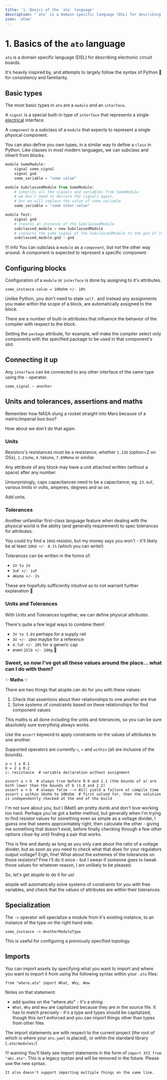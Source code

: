 ```yaml
---
title: '1. Basics of the `ato` language'
description: "`ato` is a domain specific language (DSL) for describing electronic circuit boards. It's heavily inspired by, and attempts to largely follow the syntax of Python 🐍 for consistency and familiarity."
icon: 'atom'
---
```


# 1. Basics of the `ato` language

`ato` is a domain specific language (DSL) for describing electronic circuit boards.

It's heavily inspired by, and attempts to largely follow the syntax of Python 🐍 for consistency and familiarity.

## Basic types

The most basic types in `ato` are a `module` and an `interface`.

A `signal` is a special built-in type of `interface` that represents a single [electrical](https://github.com/atopile/atopile/blob/main/src/faebryk/library/Electrical.py#L7) interface.

A `component` is a subclass of a `module` that expects to represent a single physical component.

You can also define you own types, in a similar way to define a `class` in Python.
Like classes in most modern languages, we can subclass and inherit from blocks.

```python
module SomeModule:
    signal some_signal
    signal gnd
    some_variable = "some value"

module SubclassedModule from SomeModule:
    # inherits all the signals and variables from SomeModule
    # we don't need to declare the signals again,
    # but we will replace the value of some_variable
    some_variable = "some other value"

module Test:
    signal gnd
    # creates an instance of the SubclassedModule
    subclassed_module = new SubclassedModule
    # connects the some_signal of the SubclassedModule to the gnd of Test
    subclassed_module.gnd ~ gnd
```

!!! info
    You can subclass a `module` as a `component`, but not the other way around. A component is expected to represent a specific component.

## Configuring blocks

Configuration of a `module` or `interface` is done by assigning to it's attributes.

```ato
some_instance.value = 100ohm +/- 10%
```

Unlike Python, you don't need to state `self.` and instead any assignments you make within the scope of a block, are automatically assigned to the block.

There are a number of built-in attributes that influence the behavior of the compiler with respect to the block.

Setting the `package` attribute, for example, will make the compiler select only components with the specified package to be used in that component's slot.

## Connecting it up

Any `interface` can be connected to any other interface of the same type using the `~` operator.

```ato
some_signal ~ another
```

## Units and tolerances, assertions and maths

Remember how NASA slung a rocket straight into Mars because of a metric/imperial boo boo?

How about we don't do that again.

### Units

Resistors's resistances must be a resistance; whether `1.23Ω` (option+Z on OSx), `1.23ohm`, `4.56Kohm`, `7.89Mohm` or similar.

Any attribute of any block may have a unit attached written (without a space) after any number.

Unsurprisingly, caps capacitances need to be a capacitance; eg. `23.4uF`, various limits in volts, amperes, degrees and so on.

Add units.

### Tolerances

Another unfamiliar first-class language feature when dealing with the physical world is the ability (and generally requirement)
to spec tolerances for attributes.

You could try find a `10kΩ` resistor, but my money says you won't - it'll likely be at least `10kΩ +/- 0.1%` (which you can
write!)

Tolerances can be written in the forms of:
- `1V to 2V`
- `3uF +/- 1uF`
- `4Kohm +/- 1%`

These are hopefully sufficiently intuitive as to not warrant further explanation 🤞


### Units and Tolerances

With Units and Tolerances together, we can define physical attributes.

There's quite a few legal ways to combine them!

- `3V to 3.6V` perhaps for a supply rail
- `3V +/- 10mV` maybe for a reference
- `4.7uF +/- 20%` for a generic cap
- even `25lb +/- 200g` 🤣


### Sweet, so now I've got all these values around the place... what can I do with them?

:sparkles: **Maths** :sparkles:

There are two things that atopile can do for you with these values:
1. Check that assertions about their relationships to one another are true
2. Solve systems of constraints based on these relationships for find component values

This maths is all done including the units and tolerances, so you can be sure absolutely sure everything always works.

Use the `assert` keyword to apply constraints on the values of attributes to one another.

Supported operators are currently `<`, `>` and `within` (all are inclusive of the bounds).

```atopile
a = 1 ± 0.1
b = 2 ± 0.2
c: resistance  # variable declaration without assignment

assert a < b  # always true before 0.9 and 1.1 (the bounds of a) are both lower than the bounds of b (1.8 and 2.2)
assert a > b  # always false --> Will yield a failure at compile time
assert c within 1Kohm to 10Kohm  # first solved for, then the solution is independently checked at the end of the build
```

I'm not sure about you, but I (Matt) am pretty dumb and don't love working too hard.
Perhaps you've got a better method, but generally when I'm trying to find resistor values for something even as simple as a voltage divider, I guess one that seems approximately right, then calculate the other - giving me something that doesn't exist, before finally checking through a few other options close-by until finding a pair that works.

This is fine and dandy as long as you only care about the ratio of a voltage divider, but as soon as you need to check what that does for your regulators output voltage? Ergh, fine! What about the extremes of the tolerances on those resistors? Fine I'll do it once - but I swear if someone goes to tweak those values for whatever reason, I am unlikely to be pleased.

So, let's get atopile to do it for us!

atopile will automatically solve systems of constraints for you with free variables, and check that the values of attributes are within their tolerances.

## Specialization

The `->` operator will specialize a module from it's existing instance, to an instance of the type on the right hand side.

```ato
some_instance -> AnotherModuleType
```

This is useful for configuring a previously specified topology.

## Imports

You can import assets by specifying what you want to import and where you want to import it from using the following syntax within your `.ato` files:

`from "where.ato" import What, Why, Wow`

Notes on that statement:
- add quotes on the "where.ato" - it's a string
- `What`, `Why` and `Wow` are capitalized because they are in the source file. It has to match precisely - it's a type and types should be capitalized, though this isn't enforced and you can import things other than types from other files

The import statements are with respect to the current project (the root of which is where your `ato.yaml` is placed), or within the standard library (`.ato/modules/`)

!!! warning
    You'll likely see import statements in the form of `import XYZ from "abc.ato"`. This is a legacy syntax and will be removed in the future. Please use the new syntax.

    It also doesn't support importing multiple things on the same line.
